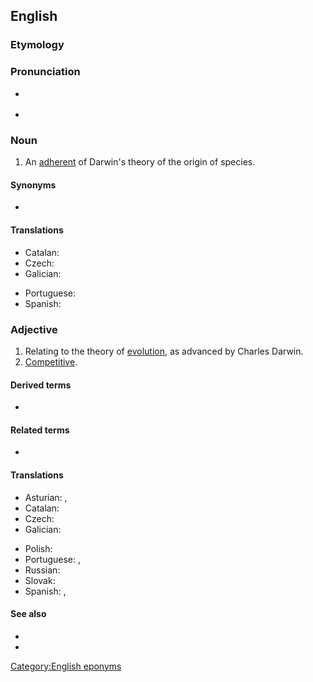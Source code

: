 {{also|darwinian}}
==English==

===Etymology===
{{suffix|en|Darwin|ian}}

===Pronunciation===
* {{a|RP}} {{IPA|/dɑːˈwɪni.ən/|lang=en}}
* {{rhymes|ɪniən|lang=en}}

===Noun===
{{en-noun}}

# An [[adherent]] of Darwin's theory of the origin of species.

====Synonyms====
* {{l|en|Darwinist}}

====Translations====
{{trans-top|adherent of Darwin's theory}}
* Catalan: {{t|ca|darwinista|m|f}}
* Czech: {{t|cs|darwinista|m}}
* Galician: {{t|gl|darwinista|m|f}}
{{trans-mid}}
* Portuguese: {{t|pt|darwinista|m|f}}
* Spanish: {{t|es|darwinista|m|f}}
{{trans-bottom}}

===Adjective===
{{en-adj}}

# Relating to the theory of [[evolution]], as advanced by Charles Darwin.
# [[competitive|Competitive]].

====Derived terms====
* {{l|en|Darwinianism}}

====Related terms====
* {{l|en|Darwinism}}

====Translations====
{{trans-top|relating to the theory of evolution}}
* Asturian: {{t|ast|darvinianu}}, {{t|ast|darvinista}}
* Catalan: {{t|ca|darwinià}}
* Czech: {{t|cs|darwinovský}}
* Galician: {{t|gl|darwinista}}
{{trans-mid}}
* Polish: {{t|pl|darwinowski}}
* Portuguese: {{t|pt|darwiniano}}, {{t|pt|darwinista}}
* Russian: {{t+|ru|дарвиновский}}
* Slovak: {{t|sk|darvinovský}}
* Spanish: {{t|es|darwiniano}}, {{t|es|darwinista}}
{{trans-bottom}}

====See also====
* {{l|en|survival of the fittest}}
* {{l|en|natural selection}}

[[Category:English eponyms]]